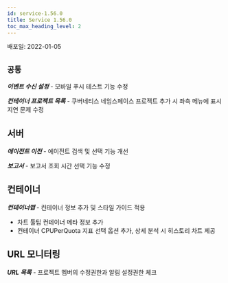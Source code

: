 ```yaml
---
id: service-1.56.0
title: Service 1.56.0
toc_max_heading_level: 2
---
```



배포일: 2022-01-05

## `공통`

***이벤트 수신 설정*** - 모바일 푸시 테스트 기능 수정

***컨테이너 프로젝트 목록*** - 쿠버네티스 네임스페이스 프로젝트 추가 시 좌측 메뉴에 표시 지연 문제 수정

## 서버

***에이전트 이전*** - 에이전트 검색 및 선택 기능 개선

***보고서*** - 보고서 조회 시간 선택 기능 수정

## 컨테이너

***컨테이너맵*** - 컨테이너 정보 추가 및 스타일 가이드 적용

* 차트 툴팁 컨테이너 메타 정보 추가
* 컨테이너 CPUPerQuota 지표 선택 옵션 추가, 상세 분석 시 히스토리 차트 제공

## URL 모니터링

***URL 목록*** - 프로젝트 멤버의 수정권한과 알림 설정권한 체크

